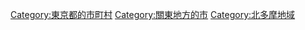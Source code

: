 {{Commonscat|Kiyose, Tokyo}}
{{Catmore}}

{{DEFAULTSORT:Kiyose-shi}}
[[Category:東京都的市町村|Category:東京都的市町村]]
[[Category:關東地方的市|Category:關東地方的市]]
[[Category:北多摩地域|Category:北多摩地域]]